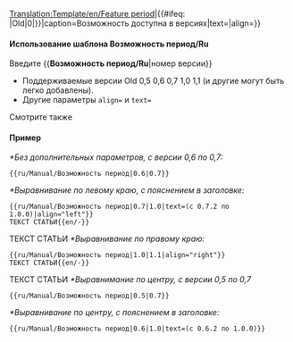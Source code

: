 <noinclude>[[Translation:Template/en/Feature period]]</noinclude><includeonly>{{en/VersionBox|{{#ifeq: {{{1|}}}|Old|0|{{{1|}}}}}|{{#ifeq: {{{2|}}}|Old|0|{{{2|}}}}}|caption=Возможность доступна в версиях|text={{{text|}}}|align={{{align|center}}}}}</includeonly><noinclude>

====Использование шаблона Возможность период/Ru====
Введите <nowiki>{{</nowiki>'''Возможность период/Ru'''<nowiki>|номер версии}}</nowiki>
*Поддерживаемые версии Old 0,5 0,6 0,7 1,0 1,1 (и другие могут быть легко добавлены).
*Другие параметры <code>align=</code> и <code>text=</code>
Смотрите также {{en/S|ru/Manual/Возможность}}

====Пример====
''*Без дополнительных параметров, с версии 0,6 по 0,7:''
<pre>{{ru/Manual/Возможность период|0.6|0.7}}</pre>
{{ru/Manual/Возможность период|0.6|0.7}}
''*Выравнивание по левому краю, с пояснением в заголовке:''
<pre>{{ru/Manual/Возможность период|0.7|1.0|text=(с 0.7.2 по 1.0.0)|align="left"}}
ТЕКСТ СТАТЬИ{{en/-}}</pre>
{{ru/Manual/Возможность период|0.7|1.0|text=(с 0.7.2 по 1.0.0)|align="left"}}
ТЕКСТ СТАТЬИ{{en/-}}
''*Выравнивание по правому краю:''
<pre>{{ru/Manual/Возможность период|1.0|1.1|align="right"}}
ТЕКСТ СТАТЬИ{{en/-}}</pre>
{{ru/Manual/Возможность период|1.0|1.1|align="right"}}
ТЕКСТ СТАТЬИ{{en/-}}
''*Выравнимание по центру, с версии 0,5 по 0,7''
<pre>{{ru/Manual/Возможность период|0.5|0.7}}</pre>
{{ru/Manual/Возможность период|0.5|0.7}}
''*Выравнивание по центру, с пояснением в заголовке:''
<pre>{{ru/Manual/Возможность период|0.6|1.0|text=(с 0.6.2 по 1.0.0)}}</pre>
{{ru/Manual/Возможность период|0.6|1.0|text=(с 0.6.2 по 1.0.0)}}


</noinclude>